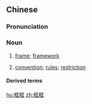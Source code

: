 ==Chinese==
{{zh-forms}}

===Pronunciation===
{{zh-pron
|m=kuàngkuang,kuāngkuāng,2nb=Taiwan,2tl=y
|c=kwaang1 kwaang1
|mn=kheng-kheng
|cat=n
}}

===Noun===
{{zh-noun}}

# [[frame]]; [[framework]]
# {{lb|zh|figurative}} [[convention]]; [[rule]]s; [[restriction]]

====Derived terms====
{{zh-der|條條框框}}

[[hu:框框]]
[[zh:框框]]